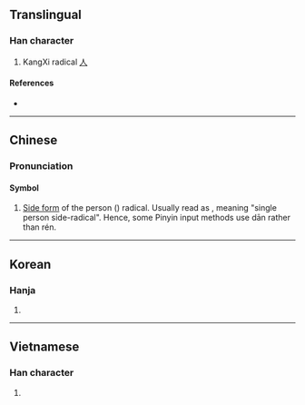 {{character info/new}}
{{also|イ}}
==Translingual==
{{stroke order|type=animate}}

===Han character===
{{Han char|rn=9|rad=人|as=00|sn=2|var=1|four=|canj=HL}}

# KangXi radical [[Index:Chinese radical/人|人]]

====References====
* {{Han ref|kx=0091.011|dj=0192.010|hdz=10101.101|uh=4EBB|ud=20155}}

----

==Chinese==
{{zh-forms}}

===Pronunciation===
{{zh-pron
|m=rén
|c=jan4
|mc=
|oc=
|ma=
|cat=symbols
}}

====Symbol====
{{head|zh|symbol}}

# [[:w:Radical (Chinese character)|Side form]] of the person ({{zh-l|人}}) radical. Usually read as {{zh-l|單人旁|dānrénpáng}}, meaning "single person side-radical". Hence, some Pinyin input methods use dān rather than rén.

----

==Korean==

===Hanja===
{{ko-hanja|hangeul=사|rv=sa|mr=sa}}

# {{defn|lang=ko|sort=人00}}

----

==Vietnamese==

===Han character===
{{vi-hantu|[[nhân]]|rs=人00}}

# {{defn|lang=vi|sort=人00}}

[[Category:CJKV radicals| ]]